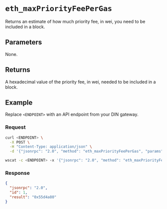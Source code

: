 
# `eth_maxPriorityFeePerGas`


Returns an estimate of how much priority fee, in wei, you need to be included in a block. 

## Parameters

None.

## Returns

A hexadecimal value of the priority fee, in wei, needed to be included in a block.

## Example

Replace `<ENDPOINT>` with an API endpoint from your DIN gateway.

### Request


<Tabs>
  <TabItem value="curl">

```bash
curl <ENDPOINT> \
  -X POST \
  -H "Content-Type: application/json" \
  -d '{"jsonrpc": "2.0", "method": "eth_maxPriorityFeePerGas", "params": [], "id": 1}'
```

  </TabItem>
  <TabItem value="WSS">

```bash
wscat -c <ENDPOINT> -x '{"jsonrpc": "2.0", "method": "eth_maxPriorityFeePerGas", "params": [], "id": 1}'
```

  </TabItem>
</Tabs>

### Response


<Tabs>
  <TabItem value="JSON">

```json
{
  "jsonrpc": "2.0",
  "id": 1,
  "result": "0x55d4a80"
}
```

  </TabItem>
</Tabs>
